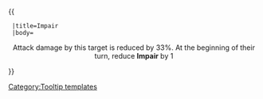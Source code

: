 {{ {{{1|Tooltip hover box}}}
  |title=Impair
  |body=<center>Attack damage by this target is reduced by 33%. At the beginning of their turn, reduce '''Impair''' by 1
</center>
}}<noinclude>[[Category:Tooltip templates]]</noinclude>
